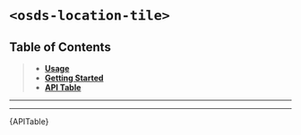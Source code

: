 

<Meta title="UI Components/Tile/️Location Tile [atom]/Web Component" />

# `<osds-location-tile>`

## Table of Contents
> - **[Usage](#usage)**
> - **[Getting Started](#getting-started)**
> - **[API Table](#api-table)**

<hr/>
<Usage />
<hr/>
<div id="api-table"><Description>{APITable}</Description></div>

